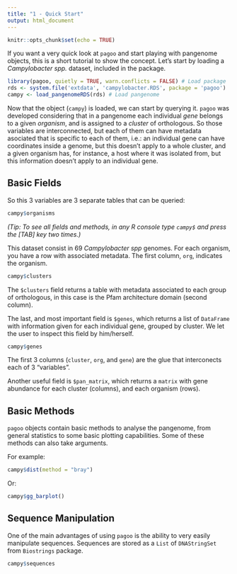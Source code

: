 ```yaml
---
title: "1 - Quick Start"
output: html_document
---
```


```r
knitr::opts_chunk$set(echo = TRUE)
```

If you want a very quick look at `pagoo` and start playing with pangenome objects, this is a short tutorial to show the concept. Let's start by loading a _Campylobacter spp._ dataset, included in the package.

```r
library(pagoo, quietly = TRUE, warn.conflicts = FALSE) # Load package
rds <- system.file('extdata', 'campylobacter.RDS', package = 'pagoo')
campy <- load_pangenomeRDS(rds) # Load pangenome
```

Now that the object (`campy`) is loaded, we can start by querying it. `pagoo` was developed considering that in a pangenome each individual *gene* belongs to a given *organism*, and is assigned to a *cluster* of orthologous. So those variables are interconnected, but each of them can have metadata asociated that is specific to each of them, i.e.: an individual gene can have coordinates inside a genome, but this doesn't apply to a whole cluster, and a given organism has, for instance, a host where it was isolated from, but this information doesn't apply to an individual gene.

## Basic Fields

So this 3 variables are 3 separate tables that can be queried:

```r
campy$organisms
```
*(Tip: To see all fields and methods, in any R console type `campy$` and press the [TAB] key two times.)*

This dataset consist in 69 _Campylobacter spp_ genomes. For each organism, you have a row with associated metadata. The first column, `org`, indicates the organism.

```r
campy$clusters
```

The `$clusters` field returns a table with metadata associated to each group of orthologous, in this case is the Pfam architecture domain (second column).

The last, and most important field is `$genes`, which returns a list of `DataFrame` with information given for each individual gene, grouped by cluster. We let the user to inspect this field by him/herself.

```r
campy$genes
```

The first 3 columns (`cluster`, `org`, and `gene`) are the glue that interconects each of 3 "variables".

Another useful field is `$pan_matrix`, which returns a `matrix` with gene abundance for each cluster (columns), and each organism (rows).

## Basic Methods

`pagoo` objects contain basic methods to analyse the pangenome, from general statistics to some basic plotting capabilities. Some of these methods can also take arguments.

For example:

```r
campy$dist(method = "bray")
```
Or:
```r
campy$gg_barplot()
```

## Sequence Manipulation

One of the main advantages of using `pagoo` is the ability to very easily manipulate sequences. Sequences are stored as a `List` of `DNAStringSet` from `Biostrings` package.

```r
campy$sequences
```
